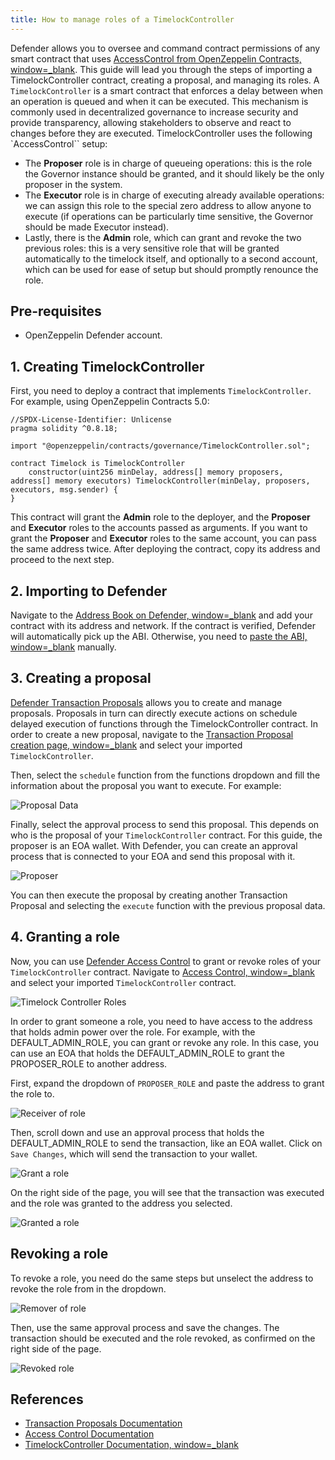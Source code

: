 ```yaml
---
title: How to manage roles of a TimelockController
---
```


Defender allows you to oversee and command contract permissions of any smart contract that uses [AccessControl from OpenZeppelin Contracts, window=_blank](https://docs.openzeppelin.com/contracts/api/access#AccessControl). This guide will lead you through the steps of importing a TimelockController contract, creating a proposal, and managing its roles. A `TimelockController` is a smart contract that enforces a delay between when an operation is queued and when it can be executed. This mechanism is commonly used in decentralized governance to increase security and provide transparency, allowing stakeholders to observe and react to changes before they are executed. TimelockController uses the following `AccessControl`` setup:

* The **Proposer** role is in charge of queueing operations: this is the role the Governor instance should be granted, and it should likely be the only proposer in the system.
* The **Executor** role is in charge of executing already available operations: we can assign this role to the special zero address to allow anyone to execute (if operations can be particularly time sensitive, the Governor should be made Executor instead).
* Lastly, there is the **Admin** role, which can grant and revoke the two previous roles: this is a very sensitive role that will be granted automatically to the timelock itself, and optionally to a second account, which can be used for ease of setup but should promptly renounce the role.

## Pre-requisites

* OpenZeppelin Defender account.

## 1. Creating TimelockController

First, you need to deploy a contract that implements `TimelockController`. For example, using OpenZeppelin Contracts 5.0:

```solidity
//SPDX-License-Identifier: Unlicense
pragma solidity ^0.8.18;

import "@openzeppelin/contracts/governance/TimelockController.sol";

contract Timelock is TimelockController 
    constructor(uint256 minDelay, address[] memory proposers, address[] memory executors) TimelockController(minDelay, proposers, executors, msg.sender) { 
}
```

This contract will grant the **Admin** role to the deployer, and the **Proposer** and **Executor** roles to the accounts passed as arguments. If you want to grant the **Proposer** and **Executor** roles to the same account, you can pass the same address twice. After deploying the contract, copy its address and proceed to the next step.

## 2. Importing to Defender

Navigate to the [Address Book on Defender, window=_blank](https://defender.openzeppelin.com/v2/#/address-book/new) and add your contract with its address and network. If the contract is verified, Defender will automatically pick up the ABI. Otherwise, you need to [paste the ABI, window=_blank](https://gist.github.com/mverzilli/a35ab1b5bd7039167cc9270e9fd60632) manually.

## 3. Creating a proposal

[Defender Transaction Proposals](module/transaction-proposals.mdx) allows you to create and manage proposals. Proposals in turn can directly execute actions on schedule delayed execution of functions through the TimelockController contract. In order to create a new proposal, navigate to the [Transaction Proposal creation page, window=_blank](https://defender.openzeppelin.com/v2/#/transaction-proposals/new?) and select your imported `TimelockController`.

Then, select the `schedule` function from the functions dropdown and fill the information about the proposal you want to execute. For example:

![Proposal Data](/defender/guide-timelock-roles-schedule.png)

Finally, select the approval process to send this proposal. This depends on who is the proposal of your `TimelockController` contract. For this guide, the proposer is an EOA wallet. With Defender, you can create an approval process that is connected to your EOA and send this proposal with it.

![Proposer](/defender/guide-timelock-proposer.png)

You can then execute the proposal by creating another Transaction Proposal and selecting the `execute` function with the previous proposal data.

## 4. Granting a role

Now, you can use [Defender Access Control](module/access-control.mdx) to grant or revoke roles of your `TimelockController` contract. Navigate to [Access Control, window=_blank](https://defender.openzeppelin.com/v2/#/access-control/contracts) and select your imported `TimelockController` contract.

![Timelock Controller Roles](/defender/guide-timelock-roles.png)

In order to grant someone a role, you need to have access to the address that holds admin power over the role. For example, with the DEFAULT_ADMIN_ROLE, you can grant or revoke any role. In this case, you can use an EOA that holds the DEFAULT_ADMIN_ROLE to grant the PROPOSER_ROLE to another address.

First, expand the dropdown of `PROPOSER_ROLE` and paste the address to grant the role to.

![Receiver of role](/defender/guide-timelock-role-receiver.png)

Then, scroll down and use an approval process that holds the DEFAULT_ADMIN_ROLE to send the transaction, like an EOA wallet. Click on `Save Changes`, which will send the transaction to your wallet.

![Grant a role](/defender/guide-timelock-roles-grant.png)

On the right side of the page, you will see that the transaction was executed and the role was granted to the address you selected.

![Granted a role](/defender/guide-timelock-roles-granted.png)

## Revoking a role

To revoke a role, you need do the same steps but unselect the address to revoke the role from in the dropdown.

![Remover of role](/defender/guide-timelock-role-remover.png)

Then, use the same approval process and save the changes. The transaction should be executed and the role revoked, as confirmed on the right side of the page.

![Revoked role](/defender/guide-timelock-role-revoked.png)

## References

* [Transaction Proposals Documentation](module/transaction-proposals.mdx)
* [Access Control Documentation](:module/access-control.adoc)
* [TimelockController Documentation, window=_blank](https://docs.openzeppelin.com/contracts/governance#timelock)
